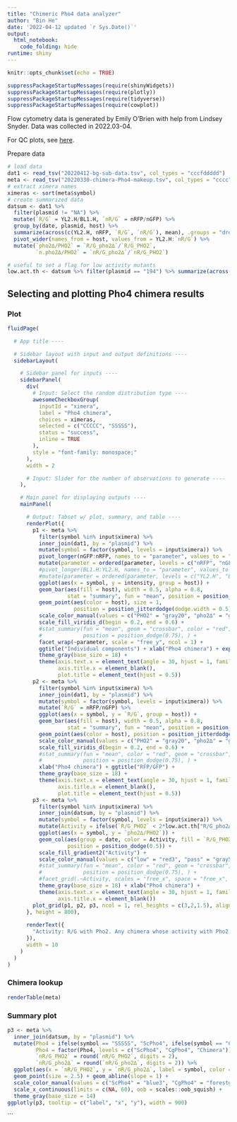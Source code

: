 ```yaml
---
title: "Chimeric Pho4 data analyzer"
author: "Bin He"
date: '2022-04-12 updated `r Sys.Date()`'
output:
  html_notebook:
    code_folding: hide
runtime: shiny
---
```


```r
knitr::opts_chunk$set(echo = TRUE)
```

```r
suppressPackageStartupMessages(require(shinyWidgets))
suppressPackageStartupMessages(require(plotly))
suppressPackageStartupMessages(require(tidyverse))
suppressPackageStartupMessages(require(cowplot))
```

Flow cytometry data is generated by Emily O'Brien with help from Lindsey Snyder. Data was collected in 2022.03-04.

For QC plots, see [here](https://rpubs.com/emptyhb/pho4-chimera-flow-040122).

Prepare data
```r
# load data
dat1 <- read_tsv("20220412-bg-sub-data.tsv", col_types = "cccfddddd")
meta <- read_tsv("20220330-chimera-Pho4-makeup.tsv", col_types = "cccc")
# extract ximera names
ximeras <- sort(meta$symbol)
# create summarized data
datsum <- dat1 %>%
  filter(plasmid != "NA") %>% 
  mutate(`R/G` = YL2.H/BL1.H, `nR/G` = nRFP/nGFP) %>% 
  group_by(date, plasmid, host) %>% 
  summarize(across(c(YL2.H, nRFP, `R/G`, `nR/G`), mean), .groups = "drop") %>% 
  pivot_wider(names_from = host, values_from = YL2.H:`nR/G`) %>% 
  mutate(`pho2∆/PHO2` = `R/G_pho2∆`/`R/G_PHO2`,
         `n.pho2∆/PHO2` = `nR/G_pho2∆`/`nR/G_PHO2`)

# useful to set a flag for low activity mutants
low.act.th <- datsum %>% filter(plasmid == "194") %>% summarize(across(.cols = where(is.numeric), .fns = mean)) %>% unlist()
```

## Selecting and plotting Pho4 chimera results {.tabset}

### Plot
```r
fluidPage(

  # App title ----

  # Sidebar layout with input and output definitions ----
  sidebarLayout(

    # Sidebar panel for inputs ----
    sidebarPanel(
      div(
        # Input: Select the random distribution type ----
        awesomeCheckboxGroup(
          inputId = "ximera",
          label = "Pho4 chimera",
          choices = ximeras,
          selected = c("CCCCC", "SSSSS"),
          status = "success",
          inline = TRUE
        ),
        style = "font-family: monospace;"
      ),
      width = 2

      # Input: Slider for the number of observations to generate ----
    ),

    # Main panel for displaying outputs ----
    mainPanel(

      # Output: Tabset w/ plot, summary, and table ----
      renderPlot({
        p1 <- meta %>% 
          filter(symbol %in% input$ximera) %>% 
          inner_join(dat1, by = "plasmid") %>% 
          mutate(symbol = factor(symbol, levels = input$ximera)) %>% 
          pivot_longer(nGFP:nRFP, names_to = "parameter", values_to = "intensity") %>% 
          mutate(parameter = ordered(parameter, levels = c("nRFP", "nGFP"))) %>% 
          #pivot_longer(BL1.H:YL2.H, names_to = "parameter", values_to = "intensity") %>% 
          #mutate(parameter = ordered(parameter, levels = c("YL2.H", "BL1.H"))) %>% 
          ggplot(aes(x = symbol, y = intensity, group = host)) + 
          geom_bar(aes(fill = host), width = 0.5, alpha = 0.8,
                   stat = "summary", fun = "mean", position = position_dodge(0.5)) +
          geom_point(aes(color = host), size = 1,
                     position = position_jitterdodge(dodge.width = 0.5)) + 
          scale_color_manual(values = c("PHO2" = "gray20", "pho2∆" = "gray40")) +
          scale_fill_viridis_d(begin = 0.2, end = 0.6) +
          #stat_summary(fun = "mean", geom = "crossbar", color = "red", width = 0.25,
          #             position = position_dodge(0.75), ) +
          facet_wrap(~parameter, scale = "free_y", ncol = 1) +
          ggtitle("Individual components") + xlab("Pho4 chimera") + expand_limits(y = 0) +
          theme_gray(base_size = 18) +
          theme(axis.text.x = element_text(angle = 30, hjust = 1, family = "mono"),
                axis.title.x = element_blank(),
                plot.title = element_text(hjust = 0.5))
        p2 <- meta %>% 
          filter(symbol %in% input$ximera) %>% 
          inner_join(dat1, by = "plasmid") %>% 
          mutate(symbol = factor(symbol, levels = input$ximera)) %>% 
          mutate(`R/G` = nRFP/nGFP) %>% 
          ggplot(aes(x = symbol, y = `R/G`, group = host)) + 
          geom_bar(aes(fill = host), width = 0.5, alpha = 0.8,
                   stat = "summary", fun = "mean", position = position_dodge(0.5)) +
          geom_point(aes(color = host), position = position_jitterdodge(dodge.width = 0.5)) + 
          scale_color_manual(values = c("PHO2" = "gray20", "pho2∆" = "gray40")) +
          scale_fill_viridis_d(begin = 0.2, end = 0.6) +
          #stat_summary(fun = "mean", color = "red", geom = "crossbar", width = 0.2,
          #             position = position_dodge(0.75), ) +
          xlab("Pho4 chimera") + ggtitle("RFP/GFP") +
          theme_gray(base_size = 18) +
          theme(axis.text.x = element_text(angle = 30, hjust = 1, family = "mono"),
                axis.title.x = element_blank(),
                plot.title = element_text(hjust = 0.5))
        p3 <- meta %>% 
          filter(symbol %in% input$ximera) %>% 
          inner_join(datsum, by = "plasmid") %>% 
          mutate(symbol = factor(symbol, levels = input$ximera)) %>% 
          mutate(Activity = ifelse(`R/G_PHO2` < 2*low.act.th["R/G_pho2∆"], "low", "pass")) %>% 
          ggplot(aes(x = symbol, y = `pho2∆/PHO2`)) + 
          geom_col(aes(group = date, color = Activity, fill = `R/G_PHO2`), width = 0.5, 
                   position = position_dodge(0.5)) +
          scale_fill_gradient2("Activity") +
          scale_color_manual(values = c("low" = "red3", "pass" = "gray50"), guide = FALSE) +
          #stat_summary(fun = "mean", color = "red", geom = "crossbar", width = 0.2,
          #             position = position_dodge(0.75), ) +
          #facet_grid(.~Activity, scales = "free_x", space = "free_x", labeller = "label_both") +
          theme_gray(base_size = 18) + xlab("Pho4 chimera") +
          theme(axis.text.x = element_text(angle = 30, hjust = 1, family = "mono"), 
                axis.title.x = element_blank())
        plot_grid(p1, p2, p3, ncol = 1, rel_heights = c(3,2,1.5), align = "hv")
      }, height = 800),
      
      renderText({
        "Activity: R/G with Pho2. Any chimera whose activity with Pho2 is lower than 2*R/G in pho2∆ for ScPho4 (SSSSS) is arbitrarily labeled with a red outline as a warning."
      }),
      width = 10 
    )
  )
)
```

### Chimera lookup
```r
renderTable(meta)
```

### Summary plot
```r
p3 <- meta %>% 
  inner_join(datsum, by = "plasmid") %>% 
  mutate(Pho4 = ifelse(symbol == "SSSSS", "ScPho4", ifelse(symbol == "CCCCC", "CgPho4", "Chimera")),
         Pho4 = factor(Pho4, levels = c("ScPho4", "CgPho4", "Chimera")),
         `nR/G_PHO2` = round(`nR/G_PHO2`, digits = 2),
         `nR/G_pho2∆` = round(`nR/G_pho2∆`, digits = 2)) %>% 
  ggplot(aes(x = `nR/G_PHO2`, y = `nR/G_pho2∆`, label = symbol, color = Pho4)) + 
  geom_point(size = 2.5) + geom_abline(slope = 1) +
  scale_color_manual(values = c("ScPho4" = "blue3", "CgPho4" = "forestgreen", Chimera = "black")) +
  scale_x_continuous(limits = c(NA, 60), oob = scales::oob_squish) +
  theme_gray(base_size = 14)
ggplotly(p3, tooltip = c("label", "x", "y"), width = 900)
```
```

